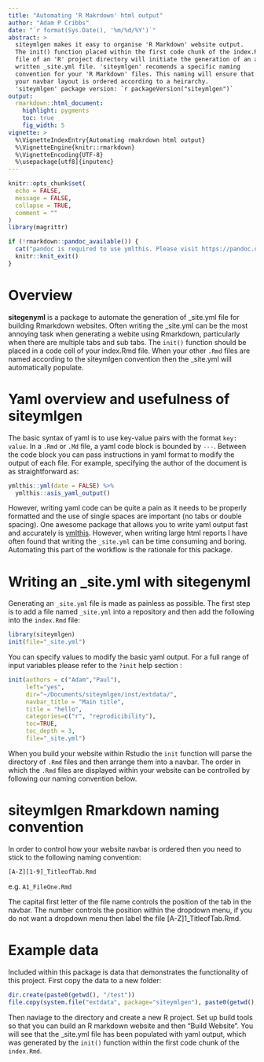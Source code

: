```yaml
---
title: "Automating 'R Makrdown' html output"
author: "Adam P Cribbs"
date: "`r format(Sys.Date(), '%m/%d/%Y')`"
abstract: >
  siteymlgen makes it easy to organise 'R Markdown' website output. 
  The init() function placed within the first code chunk of the index.Rmd
  file of an 'R' project directory will initiate the generation of an automatically 
  written _site.yml file. 'siteymlgen' recomends a specific naming
  convention for your 'R Markdown' files. This naming will ensure that
  your navbar layout is ordered according to a heirarchy.  
  'siteymlgen' package version: `r packageVersion("siteymlgen")`
output:
  rmarkdown::html_document:
    highlight: pygments
    toc: true
    fig_width: 5
vignette: >
  %\VignetteIndexEntry{Automating rmakrdown html output}
  %\VignetteEngine{knitr::rmarkdown}
  %\VignetteEncoding{UTF-8}
  %\usepackage[utf8]{inputenc}
---
```

```r
knitr::opts_chunk$set(
  echo = FALSE,
  message = FALSE,
  collapse = TRUE,
  comment = ""
)
library(magrittr)
```

```r
if (!rmarkdown::pandoc_available()) {
  cat("pandoc is required to use ymlthis. Please visit https://pandoc.org/ for more information.")
  knitr::knit_exit()
}
```

# Overview

**sitegenyml** is a package to automate the generation of _site.yml file for building 
Rmarkdown websites. Often writing the _site.yml can be the most annoying task when 
generating a webite using Rmarkdown, particularly when there are multiple tabs and 
sub tabs. The `init()` function should be placed in a code cell of your index.Rmd 
file. When your other `.Rmd` files are named according to the siteymlgen convention 
then the _site.yml will automatically populate. 

# Yaml overview and usefulness of siteymlgen

The basic syntax of yaml is to use key-value pairs with the format `key: value`. In
a `.Rmd` or `.Md` file, a yaml code block is bounded by `---`. Between the code block
you can pass instructions in yaml format to modify the output of each file.  For example,
specifying the author of the document is as straightforward as:

```r
ymlthis::yml(date = FALSE) %>% 
  ymlthis::asis_yaml_output()
```

However, writing yaml code can be quite a pain as it needs to be properly formatted and 
the use of single spaces are important (no tabs or double spacing). One awesome package
that allows you to write yaml output fast and accurately is [ymlthis](https://ymlthis.r-lib.org). 
However, when writing large html reports I have often found that writing the `_site.yml` can
be time consuming and boring. Automating this part of the workflow is the rationale for this
package.


# Writing an _site.yml with **sitegenyml**

Generating an `_site.yml` file is made as painless as possible. The first step is to add a
file named `_site.yml` into a repository and then add the following into the `index.Rmd` file:

```r
library(siteymlgen)
init(file="_site.yml")
```

You can specify values to modify the basic yaml output. For a full range of input variables please
refer to the `?init` help section :

```r
init(authors = c("Adam","Paul"), 
     left="yes",
     dir="~/Documents/siteymlgen/inst/extdata/", 
     navbar_title = "Main title", 
     title = "hello", 
     categories=c("r", "reprodicibility"), 
     toc=TRUE, 
     toc_depth = 3,
     file="_site.yml")
```

When you build your website within Rstudio the `init` function will parse the directory of `.Rmd` 
files and then arrange them into a navbar. The order in which the `.Rmd` files are displayed within
your website can be controlled by following our naming convention below. 

# siteymlgen Rmarkdown naming convention

In order to control how your website navbar is ordered then you need to stick to the following
naming convention:

`[A-Z][1-9]_TitleofTab.Rmd`

e.g. `A1_FileOne.Rmd`

The capital first letter of the file name controls the position of the tab in the navbar. The number controls
the position within the dropdown menu, if you do not want a dropdown menu then label the file [A-Z]1_TitleofTab.Rmd.

# Example data

Included within this package is data that demonstrates the functionality of this project. First copy the data
to a new folder:

```r
dir.create(paste0(getwd(), "/test"))
file.copy(system.file("extdata", package="siteymlgen"), paste0(getwd(), "/test"), recursive = TRUE)

```

Then naviage to the directory and create a new R project. Set up build tools so that you can build an R markdown
website and then "Build Website". You will see that the _site.yml file has been populated with yaml output, which was
generated by the `init()` function within the first code chunk of the `index.Rmd`.

